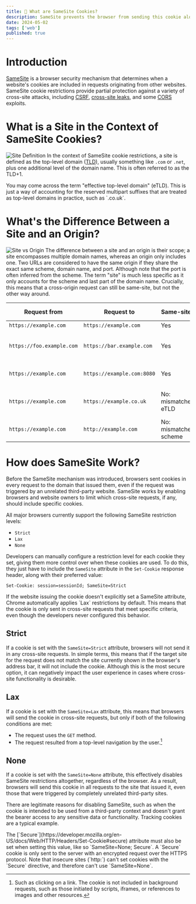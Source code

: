 ```yaml
---
title: 🍪 What are SameSite Cookies?
description: SameSite prevents the browser from sending this cookie along with cross-site requests. The main goal is to mitigate the risk of cross-origin information leakage. It also provides some protection against cross-site request forgery attacks.
date: 2024-05-02
tags: ['web']
published: true
---
```


# Introduction

[SameSite](https://developer.mozilla.org/en-US/docs/Web/HTTP/Headers/Set-Cookie#samesitesamesite-value) is a browser security mechanism that determines when a website's cookies are included in requests originating from other websites. SameSite cookie restrictions provide partial protection against a variety of cross-site attacks, including [CSRF](https://developer.mozilla.org/en-US/docs/Glossary/CSRF), [cross-site leaks](https://en.wikipedia.org/wiki/Cross-site_leaks), and some [CORS](https://developer.mozilla.org/en-US/docs/Web/HTTP/CORS) exploits.

# What is a Site in the Context of SameSite Cookies?

![Site Definition](../img/same-site/site-definition.png)
In the context of SameSite cookie restrictions, a site is defined as the top-level domain ([TLD](https://developer.mozilla.org/en-US/docs/Glossary/TLD)), usually something like `.com` or `.net`, plus one additional level of the domain name. This is often referred to as the TLD+1.

<Callout>
  You may come across the term "effective top-level domain" (eTLD). This is just
  a way of accounting for the reserved multipart suffixes that are treated as
  top-level domains in practice, such as `.co.uk`.
</Callout>

# What's the Difference Between a Site and an Origin?

![Site vs Origin](../img/same-site/site-vs-origin.png)
The difference between a site and an origin is their scope; a site encompasses multiple domain names, whereas an origin only includes one. Two URLs are considered to have the same origin if they share the exact same scheme, domain name, and port. Although note that the port is often inferred from the scheme. The term "site" is much less specific as it only accounts for the scheme and last part of the domain name. Crucially, this means that a cross-origin request can still be same-site, but not the other way around.

| Request from              | Request to                 | Same-site?            | Same-origin?               |
| ------------------------- | -------------------------- | --------------------- | -------------------------- |
| `https://example.com`     | `https://example.com`      | Yes                   | Yes                        |
| `https://foo.example.com` | `https://bar.example.com`  | Yes                   | No: mismatched domain name |
| `https://example.com`     | `https://example.com:8080` | Yes                   | No: mismatched port        |
| `https://example.com`     | `https://example.co.uk`    | No: mismatched eTLD   | No: mismatched domain name |
| `https://example.com`     | `http://example.com`       | No: mismatched scheme | No: mismatched scheme      |

# How does SameSite Work?

Before the SameSite mechanism was introduced, browsers sent cookies in every request to the domain that issued them, even if the request was triggered by an unrelated third-party website. SameSite works by enabling browsers and website owners to limit which cross-site requests, if any, should include specific cookies.

All major browsers currently support the following SameSite restriction levels:

- `Strict`
- `Lax`
- `None`

Developers can manually configure a restriction level for each cookie they set, giving them more control over when these cookies are used. To do this, they just have to include the `SameSite` attribute in the `Set-Cookie` response header, along with their preferred value:

```
Set-Cookie: session=sessionId; SameSite=Strict
```

<Callout>
  If the website issuing the cookie doesn't explicitly set a SameSite attribute,
  Chrome automatically applies `Lax` restrictions by default. This means that
  the cookie is only sent in cross-site requests that meet specific criteria,
  even though the developers never configured this behavior.
</Callout>

## Strict

If a cookie is set with the `SameSite=Strict` attribute, browsers will not send it in any cross-site requests. In simple terms, this means that if the target site for the request does not match the site currently shown in the browser's address bar, it will not include the cookie. Although this is the most secure option, it can negatively impact the user experience in cases where cross-site functionality is desirable.

## Lax

If a cookie is set with the `SameSite=Lax` attribute, this means that browsers will send the cookie in cross-site requests, but only if both of the following conditions are met:

- The request uses the `GET` method.
- The request resulted from a top-level navigation by the user.[^1]

## None

If a cookie is set with the `SameSite=None` attribute, this effectively disables SameSite restrictions altogether, regardless of the browser. As a result, browsers will send this cookie in all requests to the site that issued it, even those that were triggered by completely unrelated third-party sites.

There are legitimate reasons for disabling SameSite, such as when the cookie is intended to be used from a third-party context and doesn't grant the bearer access to any sensitive data or functionality. Tracking cookies are a typical example.

<Callout type="warning">
  The
  [`Secure`](https://developer.mozilla.org/en-US/docs/Web/HTTP/Headers/Set-Cookie#secure)
  attribute must also be set when setting this value, like so `SameSite=None;
  Secure`. A `Secure` cookie is only sent to the server with an encrypted
  request over the HTTPS protocol. Note that insecure sites (`http:`) can't set
  cookies with the `Secure` directive, and therefore can't use `SameSite=None`.
</Callout>

[^1]: Such as clicking on a link. The cookie is not included in background requests, such as those initiated by scripts, iframes, or references to images and other resources.
